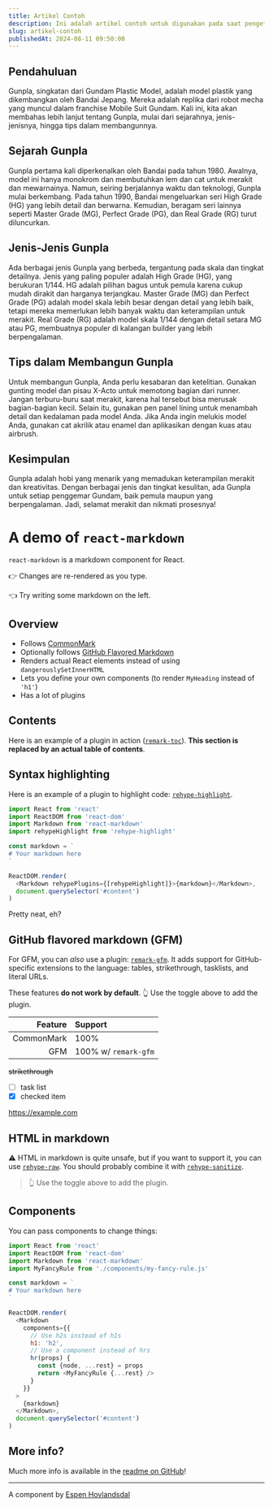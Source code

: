 ```yaml
---
title: Artikel Contoh
description: Ini adalah artikel contoh untuk digunakan pada saat pengetesan di dalam siklus pengembangan dari situs ini
slug: artikel-contoh
publishedAt: 2024-08-11 09:50:00
---
```


## Pendahuluan

Gunpla, singkatan dari Gundam Plastic Model, adalah model plastik yang dikembangkan oleh Bandai Jepang. Mereka adalah replika dari robot mecha yang muncul dalam franchise Mobile Suit Gundam. Kali ini, kita akan membahas lebih lanjut tentang Gunpla, mulai dari sejarahnya, jenis-jenisnya, hingga tips dalam membangunnya.

## Sejarah Gunpla

Gunpla pertama kali diperkenalkan oleh Bandai pada tahun 1980. Awalnya, model ini hanya monokrom dan membutuhkan lem dan cat untuk merakit dan mewarnainya. Namun, seiring berjalannya waktu dan teknologi, Gunpla mulai berkembang. Pada tahun 1990, Bandai mengeluarkan seri High Grade (HG) yang lebih detail dan berwarna. Kemudian, beragam seri lainnya seperti Master Grade (MG), Perfect Grade (PG), dan Real Grade (RG) turut diluncurkan.

## Jenis-Jenis Gunpla

Ada berbagai jenis Gunpla yang berbeda, tergantung pada skala dan tingkat detailnya. Jenis yang paling populer adalah High Grade (HG), yang berukuran 1/144. HG adalah pilihan bagus untuk pemula karena cukup mudah dirakit dan harganya terjangkau. Master Grade (MG) dan Perfect Grade (PG) adalah model skala lebih besar dengan detail yang lebih baik, tetapi mereka memerlukan lebih banyak waktu dan keterampilan untuk merakit. Real Grade (RG) adalah model skala 1/144 dengan detail setara MG atau PG, membuatnya populer di kalangan builder yang lebih berpengalaman.

## Tips dalam Membangun Gunpla

Untuk membangun Gunpla, Anda perlu kesabaran dan ketelitian. Gunakan gunting model dan pisau X-Acto untuk memotong bagian dari runner. Jangan terburu-buru saat merakit, karena hal tersebut bisa merusak bagian-bagian kecil. Selain itu, gunakan pen panel lining untuk menambah detail dan kedalaman pada model Anda. Jika Anda ingin melukis model Anda, gunakan cat akrilik atau enamel dan aplikasikan dengan kuas atau airbrush.

## Kesimpulan

Gunpla adalah hobi yang menarik yang memadukan keterampilan merakit dan kreativitas. Dengan berbagai jenis dan tingkat kesulitan, ada Gunpla untuk setiap penggemar Gundam, baik pemula maupun yang berpengalaman. Jadi, selamat merakit dan nikmati prosesnya!


# A demo of `react-markdown`

`react-markdown` is a markdown component for React.

👉 Changes are re-rendered as you type.

👈 Try writing some markdown on the left.

## Overview

* Follows [CommonMark](https://commonmark.org)
* Optionally follows [GitHub Flavored Markdown](https://github.github.com/gfm/)
* Renders actual React elements instead of using `dangerouslySetInnerHTML`
* Lets you define your own components (to render `MyHeading` instead of `'h1'`)
* Has a lot of plugins

## Contents

Here is an example of a plugin in action
([`remark-toc`](https://github.com/remarkjs/remark-toc)).
**This section is replaced by an actual table of contents**.

## Syntax highlighting

Here is an example of a plugin to highlight code:
[`rehype-highlight`](https://github.com/rehypejs/rehype-highlight).

```js
import React from 'react'
import ReactDOM from 'react-dom'
import Markdown from 'react-markdown'
import rehypeHighlight from 'rehype-highlight'

const markdown = `
# Your markdown here
`

ReactDOM.render(
  <Markdown rehypePlugins={[rehypeHighlight]}>{markdown}</Markdown>,
  document.querySelector('#content')
)
```

Pretty neat, eh?

## GitHub flavored markdown (GFM)

For GFM, you can *also* use a plugin:
[`remark-gfm`](https://github.com/remarkjs/react-markdown#use).
It adds support for GitHub-specific extensions to the language:
tables, strikethrough, tasklists, and literal URLs.

These features **do not work by default**.
👆 Use the toggle above to add the plugin.

| Feature    | Support              |
| ---------: | :------------------- |
| CommonMark | 100%                 |
| GFM        | 100% w/ `remark-gfm` |

~~strikethrough~~

* [ ] task list
* [x] checked item

https://example.com

## HTML in markdown

⚠️ HTML in markdown is quite unsafe, but if you want to support it, you can
use [`rehype-raw`](https://github.com/rehypejs/rehype-raw).
You should probably combine it with
[`rehype-sanitize`](https://github.com/rehypejs/rehype-sanitize).

<blockquote>
  👆 Use the toggle above to add the plugin.
</blockquote>

## Components

You can pass components to change things:

```js
import React from 'react'
import ReactDOM from 'react-dom'
import Markdown from 'react-markdown'
import MyFancyRule from './components/my-fancy-rule.js'

const markdown = `
# Your markdown here
`

ReactDOM.render(
  <Markdown
    components={{
      // Use h2s instead of h1s
      h1: 'h2',
      // Use a component instead of hrs
      hr(props) {
        const {node, ...rest} = props
        return <MyFancyRule {...rest} />
      }
    }}
  >
    {markdown}
  </Markdown>,
  document.querySelector('#content')
)
```

## More info?

Much more info is available in the
[readme on GitHub](https://github.com/remarkjs/react-markdown)!

***

A component by [Espen Hovlandsdal](https://espen.codes/)
